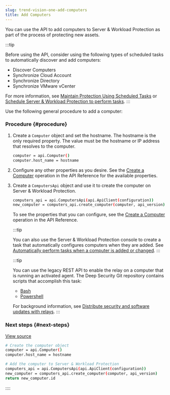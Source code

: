 ```yaml
---
slug: trend-vision-one-add-computers
title: Add Computers
---
```

You can use the API to add computers to Server & Workload Protection as part of the process of protecting new assets.

:::tip

Before using the API, consider using the following types of scheduled tasks to automatically discover and add computers:

- Discover Computers
- Synchronize Cloud Account
- Synchronize Directory
- Synchronize VMware vCenter

For more information, see [Maintain Protection Using Scheduled Tasks](protection-scheduled-tasks.mdx) or [Schedule Server & Workload Protection to perform tasks](schedule-perform-tasks.mdx).
:::

Use the following general procedure to add a computer:

### Procedure {#procedure}

1.  Create a `Computer` object and set the hostname. The hostname is the only required property. The value must be the hostname or IP address that resolves to the computer.

    ```bash
    computer = api.Computer()
    computer.host_name = hostname
    ```

2.  Configure any other properties as you desire. See the [Create a Computer](https://automation.trendmicro.com/cloudone/workload-security/) operation in the API Reference for the available properties.

3.  Create a `ComputersApi` object and use it to create the computer on Server & Workload Protection.

    ```bash
    computers_api = api.ComputersApi(api.ApiClient(configuration))
    new_computer = computers_api.create_computer(computer, api_version)
    ```

    To see the properties that you can configure, see the [Create a Computer](https://automation.trendmicro.com/cloudone/workload-security/) operation in the API Reference.

    :::tip

    You can also use the Server & Workload Protection console to create a task that automatically configures computers when they are added. See [Automatically perform tasks when a computer is added or changed](autotasks-computer-changed-event.mdx).
    :::

    :::tip

    You can use the legacy REST API to enable the relay on a computer that is running an activated agent. The Deep Security Git repository contains scripts that accomplish this task:

    - [Bash](https://github.com/deep-security/ops-tools/blob/master/deepsecurity/manager-apis/bash/config-dsRelay.sh)
    - [Powershell](https://github.com/deep-security/ops-tools/blob/master/deepsecurity/manager-apis/powershell/config-dsrelay.ps1)

    For background information, see [Distribute security and software updates with relays](deploy-more-relays.mdx).
    :::

### Next steps {#next-steps}

[View source](https://github.com/deep-security/automation-center-sdk-samples/blob/master/python/src/automate_deployment_examples.py)

```bash
# Create the computer object
computer = api.Computer()
computer.host_name = hostname

# Add the computer to Server & Workload Protection
computers_api = api.ComputersApi(api.ApiClient(configuration))
new_computer = computers_api.create_computer(computer, api_version)
return new_computer.id
```
::::
